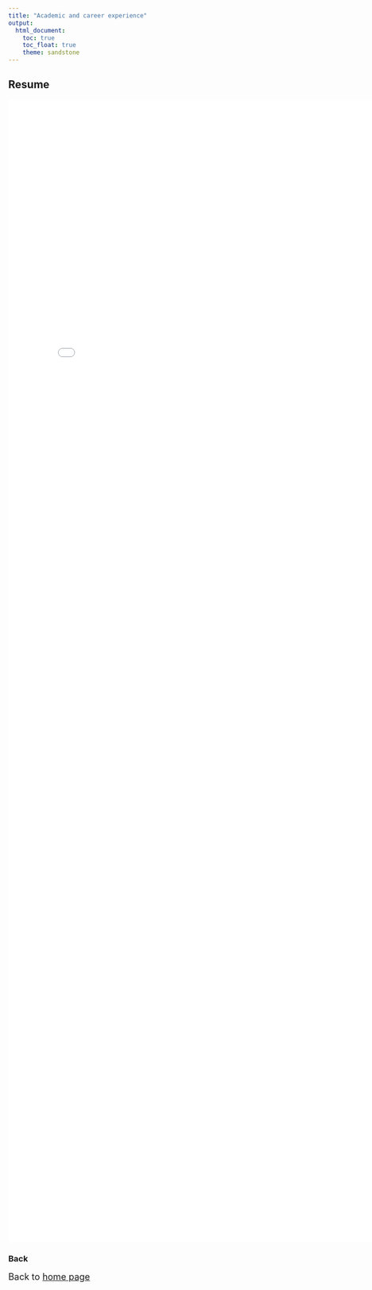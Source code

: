 ```yaml
---
title: "Academic and career experience"
output: 
  html_document:
    toc: true
    toc_float: true
    theme: sandstone
---
```


## Resume
<embed src="Resume_KeXu.pdf" width="800px" height="2300px" />

### Back
<font size="4">Back to [home page](index.html)</font>